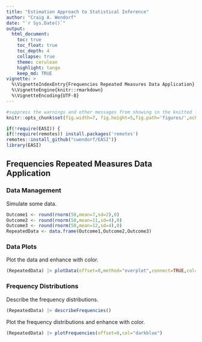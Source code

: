 ```yaml
---
title: "Estimation Approach to Statistical Inference"
author: "Craig A. Wendorf"
date: "`r Sys.Date()`"
output:
  html_document:
    toc: true
    toc_float: true
    toc_depth: 4
    collapse: true
    theme: cerulean
    highlight: tango
    keep_md: TRUE
vignette: >
  %\VignetteIndexEntry{Frequencies Repeated Measures Data Application}
  %\VignetteEngine{knitr::rmarkdown}
  %\VignetteEncoding{UTF-8}
---
```


```r
#suppress the warnings and other messages from showing in the knitted file.
knitr::opts_chunk$set(fig.width=7, fig.height=5,fig.path='figures/',echo=TRUE,warning=FALSE,message=FALSE)
```

```r
if(!require(EASI)) {
if(!require(remotes)) install.packages('remotes')
remotes::install_github("cwendorf/EASI")}
library(EASI)
```

## Frequencies Repeated Measures Data Application

### Data Management

Simulate some data.
```r
Outcome1 <- round(rnorm(50,mean=7,sd=2),0)
Outcome2 <- round(rnorm(50,mean=11,sd=4),0)
Outcome3 <- round(rnorm(50,mean=12,sd=4),0)
RepeatedData <- data.frame(Outcome1,Outcome2,Outcome3)
```

### Data Plots

Plot the data and enhance with color.
```r
(RepeatedData) |> plotData(offset=0,method="overplot",connect=TRUE,col="darkblue")
```

### Frequency Distributions

Describe the frequency distributions.
```r
(RepeatedData) |> describeFrequencies()
```

Plot the frequency distributions and enhance with color.
```r
(RepeatedData) |> plotFrequencies(offset=0,col="darkblue")
```
